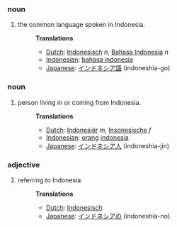 ===noun===
#the common language spoken in Indonesia.
#:'''Translations'''
#:*[[Dutch]]: [[Indonesisch]] ''n'', [[Bahasa Indonesia]] ''n''
#:*[[Indonesian]]: [[bahasa indonesia]]
#:*[[Japanese]]: [[インドネシア語]] (indoneshia-go)

===noun===
#person living in or coming from Indonesia.
#:'''Translations'''
#:*[[Dutch]]: [[Indonesiër]] ''m'', [[Insonesische]] ''f''
#:*[[Indonesian]]: [[orang]] [[indonesia]]
#:*[[Japanese]]: [[インドネシア人]] (indoneshia-jin)

===adjective===
#referring to Indonesia
#:'''Translations'''
#:*[[Dutch]]: [[Indonesisch]]
#:*[[Japanese]]: [[インドネシアの]] (indoneshia-no)